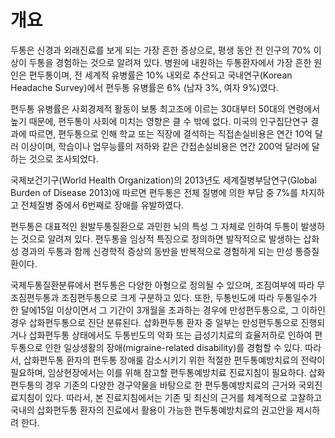 
# 개요

두통은 신경과 외래진료를 보게 되는 가장 흔한 증상으로, 평생 동안 전 인구의 70% 이상이 두통을 경험하는 것으로 알려져 있다. 병원에 내원하는 두통환자에서 가장 흔한 원인은 편두통이며, 전 세계적 유병률은 10% 내외로 추산되고 국내연구(Korean Headache Survey)에서 편두통 유병률은 6% (남자 3%, 여자 9%)였다. 

편두통 유병률은 사회경제적 활동이 보통 최고조에 이르는 30대부터 50대의 연령에서 높기 때문에, 편두통이 사회에 미치는 영향은 클 수 밖에 없다. 미국의 인구집단연구 결과에 따르면, 편두통으로 인해 학교 또는 직장에 결석하는 직접손실비용은 연간 10억 달러 이상이며, 학습이나 업무능률의 저하와 같은 간접손실비용은 연간 200억 달러에 달하는 것으로 조사되었다.

국제보건기구(World Health Organization)의 2013년도 세계질병부담연구(Global Burden of Disease 2013)에 따르면 편두통은 전체 질병에 의한 부담 중 7%를 차지하고 전체질병 중에서 6번째로 장애를 유발하였다.

편두통은 대표적인 원발두통질환으로 과민한 뇌의 특성 그 자체로 인하여 두통이 발생하는 것으로 알려져 있다. 편두통을 임상적 특징으로 정의하면 발작적으로 발생하는 삽화성 경과의 두통과 함께 신경학적 증상의 동반을 반복적으로 경험하게 되는 만성 통증질환이다. 

국제두통질환분류에서 편두통은 다양한 아형으로 정의될 수 있으며, 조짐여부에 따라 무조짐편두통과 조짐편두통으로 크게 구분하고 있다. 또한, 두통빈도에 따라 두통일수가 한 달에15일 이상이면서 그 기간이 3개월을 초과하는 경우에 만성편두통으로, 그 이하인 경우 삽화편두통으로 진단 분류된다. 삽화편두통 환자 중 일부는 만성편두통으로 진행되거나 삽화편두통 상태에서도 두통빈도의 악화 또는 급성기치료의 효율저하로 인하여 편두통으로 인한 일상생활의 장애(migraine-related disability)를 경험할 수 있다. 따라서, 삽화편두통 환자의 편두통 장애룰 감소시키기 위한 적절한 편두통예방치료의 전략이 필요하며, 임상현장에서는 이를 위해 참고할 편두통예방치료 진료지침이 필요하다. 삽화편두통의 경우 기존의 다양한 경구약물을 바탕으로 한 편두통예방치료의 근거와 국외진료지침이 있다. 따라서, 본 진료지침에서는 기존 및 최신의 근거를 체계적으로 고찰하고 국내의 삽화편두통 환자의 진료에서 활용이 가능한 편두통예방치료의 권고안을 제시하려 한다.
